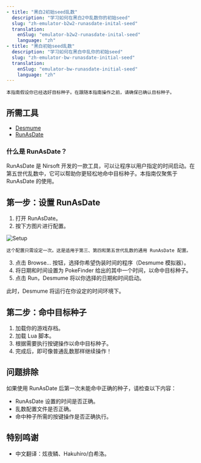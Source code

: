 ```yaml
---
- title: "黑白2初始seed乱数"
  description: "学习如何在黑白2中乱数你的初始seed"
  slug: "zh-emulator-b2w2-runasdate-inital-seed"
  translation:
    enSlug: "emulator-b2w2-runasdate-inital-seed"
    language: "zh"
- title: "黑白初始seed乱数"
  description: "学习如何在黑白中乱你的初始seed"
  slug: "zh-emulator-bw-runasdate-initial-seed"
  translation:
    enSlug: "emulator-bw-runasdate-initial-seed"
    language: "zh"
---
```


```
本指南假设你已经选好目标种子。在跟随本指南操作之前，请确保已确认目标种子。
```

## 所需工具

- [Desmume](/desmume-setup)
- [RunAsDate](https://www.nirsoft.net/utils/run_as_date.html)

### 什么是 RunAsDate？

RunAsDate 是 Nirsoft 开发的一款工具，可以让程序以用户指定的时间启动。在第五世代乱数中，它可以帮助你更轻松地命中目标种子。本指南仅聚焦于 RunAsDate 的使用。

## 第一步：设置 RunAsDate

1. 打开 RunAsDate。
2. 按下方图片进行配置。

![Setup](/images/Black-and-White/Initial-Seed/Setup.png)

```
这个配置只需设定一次。这是适用于第三、第四和第五世代乱数的通用 RunAsDate 配置。
```

3. 点击 Browse... 按钮，选择你希望伪装时间的程序（Desmume 模拟器）。
4. 将日期和时间设置为 PokeFinder 给出的其中一个时间，以命中目标种子。
5. 点击 Run，Desmume 将以你选择的日期和时间启动。

此时，Desmume 将运行在你设定的时间环境下。

## 第二步：命中目标种子

1. 加载你的游戏存档。
2. 加载 Lua 脚本。
3. 根据需要执行按键操作以命中目标种子。
4. 完成后，即可像普通乱数那样继续操作！

## 问题排除

如果使用 RunAsDate 后第一次未能命中正确的种子，请检查以下内容：

- RunAsDate 设置的时间是否正确。
- 乱数配置文件是否正确。
- 命中种子所需的按键操作是否正确执行。

## 特别鸣谢

- 中文翻译：炫夜鳞、Hakuhiro/白希洛。
